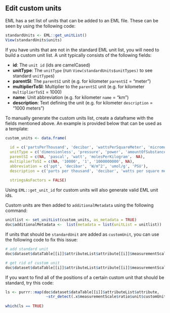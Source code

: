 ## Edit custom units

EML has a set list of units that can be added to an EML file. These can be seen by using the following code:

```r
standardUnits <- EML::get_unitList()
View(standardUnits$units)
```

If you have units that are not in the standard EML unit list, you will need to build a custom unit list. A unit typically consists of the following fields:

* **id**: The `unit id` (ids are camelCased)
* **unitType**: The `unitType` (run `View(standardUnits$unitTypes)` to see standard `unitType`s)
* **parentSI**: The `parentSI` unit (e.g. for kilometer `parentSI` = "meter")
* **multiplierToSI**: Multiplier to the `parentSI` unit (e.g. for kilometer `multiplierToSI` = 1000)
* **name**: Unit abbreviation (e.g. for kilometer `name` = "km")
* **description**: Text defining the unit (e.g. for kilometer `description` = "1000 meters")

To manually generate the custom units list, create a dataframe with the fields mentioned above. An example is provided below that can be used as a template:

```r
custom_units <- data.frame(
    
  id = c('partsPerThousand', 'decibar', 'wattsPerSquareMeter', 'micromolesPerGram', 'practicalSalinityUnit'),
  unitType = c('dimensionless', 'pressure', 'power', 'amountOfSubstanceWeight'， 'dimensionless'),
  parentSI = c(NA, 'pascal', 'watt', 'molesPerKilogram'， NA),
  multiplierToSI = c(NA, '10000', '1', '1000000000', NA),
  abbreviation = c('ppt', 'decibar', 'W/m^2', 'umol/g', 'PSU'),
  description = c('parts per thousand', 'decibar', 'watts per square meter', 'micro moles per gram', 'used to describe the concentration of dissolved salts in water, the UNESCO Practical Salinity Scale of 1978 (PSS78) defines salinity in terms of a conductivity ratio'),
  
  stringsAsFactors = FALSE)
```

Using `EML::get_unit_id` for custom units will also generate valid EML unit ids. 

Custom units are then added to `additionalMetadata` using the following command:

```r
unitlist <- set_unitList(custom_units, as_metadata = TRUE)
doc$additionalMetadata <-  list(metadata = list(unitList = unitlist))
```

If units that should be `standardUnit` are added as `customUnit`, you can use the following code to fix this issue:
```r
# add standard unit
doc$dataset$dataTable[[i]]$attributeList$attribute[[i]]$measurementScale$ratio$unit$standardUnit <- "your standard unit"

# get rid of custom unit
doc$dataset$dataTable[[i]]$attributeList$attribute[[i]]$measurementScale$ratio$unit$customUnit <- NULL
```

If you want to find all of the positions of a certain custom unit that should be standard, try this code:
```r
ls <- purrr::map(doc$dataset$dataTable[[i]]$attributeList$attribute, 
                  ~str_detect(.x$measurementScale$ratio$unit$customUnit, "your standard unit"))
                  
which(ls == TRUE)
```
